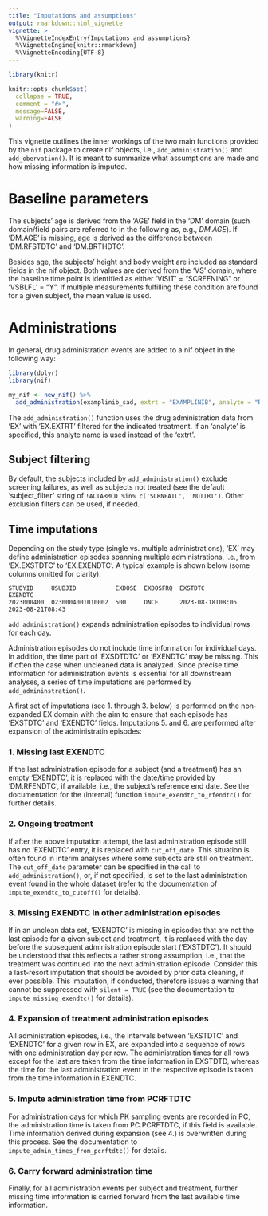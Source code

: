```yaml
---
title: "Imputations and assumptions"
output: rmarkdown::html_vignette
vignette: >
  %\VignetteIndexEntry{Imputations and assumptions}
  %\VignetteEngine{knitr::rmarkdown}
  %\VignetteEncoding{UTF-8}
---
```


```r
library(knitr)

knitr::opts_chunk$set(
  collapse = TRUE,
  comment = "#>",
  message=FALSE,
  warning=FALSE
)
```

This vignette outlines the inner workings of the two main functions provided by
the `nif` package to create nif objects, i.e., `add_administration()` and
`add_obervation()`. It is meant to summarize what assumptions are made and how
missing information is imputed.

# Baseline parameters

The subjects' age is derived from the 'AGE' field in the 'DM' domain (such
domain/field pairs are referred to in the following as, e.g., *DM.AGE*). If
'DM.AGE' is missing, age is derived as the difference between 'DM.RFSTDTC'
and 'DM.BRTHDTC'.

Besides age, the subjects' height and body weight are included as standard
fields in the nif object. Both values are derived from the 'VS' domain, where
the baseline time point is identified as either 'VISIT' = "SCREENING" or
'VSBLFL' = "Y". If multiple measurements fulfilling these condition are found
for a given subject, the mean value is used.

# Administrations

In general, drug administration events are added to a nif object in the
following way:

```r
library(dplyr)
library(nif)

my_nif <- new_nif() %>% 
  add_administration(examplinib_sad, extrt = "EXAMPLINIB", analyte = "RS2023")
```

The `add_administration()` function uses the drug administration data from 'EX'
with 'EX.EXTRT' filtered for the indicated treatment. If an 'analyte' is
specified, this analyte name is used instead of the 'extrt'.

## Subject filtering

By default, the subjects included by `add_administration()` exclude screening
failures, as well as subjects not treated (see the default 'subject_filter'
string of `!ACTARMCD %in% c('SCRNFAIL', 'NOTTRT')`. Other exclusion filters
can be used, if needed.

## Time imputations

Depending on the study type (single vs. multiple administrations), 'EX' may
define administration episodes spanning multiple administrations, i.e., from
'EX.EXSTDTC' to 'EX.EXENDTC'. A typical example is shown below (some columns
omitted for clarity):

```
STUDYID     USUBJID           EXDOSE  EXDOSFRQ  EXSTDTC           EXENDTC
2023000400  0230004001010002  500     ONCE      2023-08-18T08:06  2023-08-21T08:43
```

`add_administration()` expands administration episodes to individual rows for
each day.

Administration episodes do not include time information for individual days. In
addition, the time part of 'EXSDTDTC' or 'EXENDTC' may be missing. This if often
the case when uncleaned data is analyzed. Since precise time information for 
administration events is essential for all downstream analyses, a series of time
imputations are performed by `add_admininstration()`.

A first set of imputations (see 1. through 3. below) is performed on the
non-expanded EX domain with the aim to ensure that each episode has 'EXSTDTC'
and 'EXENDTC' fields. Imputations 5. and 6. are performed after expansion of the
administratin episodes:

### 1. Missing last EXENDTC

If the last administration episode for a subject (and a treatment) has an empty
'EXENDTC', it is replaced with the date/time provided by 'DM.RFENDTC', if
available, i.e., the subject's reference end date. See the documentation for the
(internal) function `impute_exendtc_to_rfendtc()` for further details.

### 2. Ongoing treatment

If after the above imputation attempt, the last administration episode still has
no 'EXENDTC' entry, it is replaced with `cut_off_date`. This situation is
often found in interim analyses where some subjects are still on treatment.
The `cut_off_date` parameter can be specified in the call to
`add_administration()`, or, if not specified, is set to the last administration
event found in the whole dataset (refer to the documentation of
`impute_exendtc_to_cutoff()` for details).

### 3. Missing EXENDTC in other administration episodes

If in an unclean data set, 'EXENDTC' is missing in episodes that are not the
last episode for a given subject and treatment, it is replaced with the day
before the subsequent administration episode start ('EXSTDTC'). It should be
understood that this reflects a rather strong assumption, i.e., that the
treatment was continued into the next administration episode. Consider this a 
last-resort imputation that should be avoided by prior data cleaning, if ever
possible. This imputation, if conducted, therefore issues a warning that cannot
be suppressed with `silent = TRUE` (see the documentation to
`impute_missing_exendtc()` for details).

### 4. Expansion of treatment administration episodes

All administration episodes, i.e., the intervals between 'EXSTDTC' and 'EXENDTC'
for a given row in EX, are expanded into a sequence of rows with one
administration day per row. The administration times for all rows except for
the last are taken from the time information in EXSTDTD, whereas the time
for the last administration event in the respective episode is taken from the
time information in EXENDTC.

### 5. Impute administration time from PCRFTDTC

For administration days for which PK sampling events are recorded in PC, the
administration time is taken from PC.PCRFTDTC, if this field is available. Time
information derived during expansion (see 4.) is overwritten during this
process. See the documentation to `impute_admin_times_from_pcrftdtc()` for
details.

### 6. Carry forward administration time

Finally, for all administration events per subject and treatment, further
missing time information is carried forward from the last available time
information.


<!-- # Observations -->

<!-- ## Specimen -->

<!-- The observations included in the NIF file are the pharmacokinetic concentrations -->
<!-- included in the 'PC' domain. Depending on the design of the underlying clinical -->
<!-- study, there may be data from different specimen types, e.g., blood, plasma, -->
<!-- urine, feces. -->

<!-- The specimen type to be included in the NIF file can be explicitly provided to -->
<!-- `make_nif()`, e.g., `make_nif(sdtm.data, spec="PLASMA")`. If not provided, the -->
<!-- most likely is used, i.e., either "PLASMA" or "BLOOD". -->

<!-- ### Measurements not done -->

<!-- If the *permissible* field `PCSTAT` is used in the PC domain, providing -->
<!-- information on the status of the pharmacokinetic samples, data records with  -->
<!-- `PCSTAT=="NOT DONE"` are discarded. -->

<!-- ### Observation time -->

<!-- The actual absolute date and time for each observation is taken from the `PCDTC` -->
<!-- field. The nominal (planned) time is taken from the `PCELTM` (planned elapsed -->
<!-- time) field. This *permissible* variable has the format "PTxxH" where *xx* is -->
<!-- the time since the last administration. -->

<!-- ### Other fields required by NONMEM -->

<!-- For all observations, the compartment (`CMT`) is fixed to 2. Depending on the -->
<!-- further analysis, e.g., the structural model used in the nonlinear mixed-effects -->
<!-- modeling, the compartment may need to be changed, or different compartments for -->
<!-- the parent compound and metabolites may need to be defined. -->

<!-- The `DV` field in the NIF output is set to `PCSTRESN/1000`. This assumes that -->
<!-- the pharmacokinetic concentrations are given in ng/ml units. As per the NONMEM -->
<!-- conventions, `LNDV` is the natural log of `DV`. `MDV` (*missing dependent -->
<!-- variable*) is set to 1 for entries with missing `DV`. -->

<!-- For all observations, `EVID` is fixed to zero. -->

<!-- ### SEX recoding -->

<!-- As per the SDTM definitions, the subjects' sex is encoded in `SEX` as "M" or -->
<!-- "F". In the NIF output file, "M" is recoded to "0" and "F" to "1" to facilitate -->
<!-- downstream analysis. -->

<!-- ## Administrations -->

<!-- The administrations included in the NIF file come from the EX SDTM domain, but -->
<!-- only administration data from subjects who have corresponding observations are -->
<!-- included. -->

<!-- ### Date expansion -->

<!-- Depending on the study type (single vs. multiple administrations), the EX -->
<!-- domain may define administration intervals, i.e., from `EXSTDTC` to `EXENDTC`.  -->
<!-- A typical example is shown below (some columns omitted for clarity): -->

<!-- ``` -->
<!-- STUDYID     USUBJID           EXDOSE  EXDOSFRQ  EXSTDTC           EXENDTC -->
<!-- 2023000400  0230004001010002  500     ONCE      2023-08-18T08:06  2023-08-21T08:43 -->
<!-- ``` -->
<!-- During NIF generation, `make_nif()` expands the time range to individual -->
<!-- rows for each day. The respective administration time is assumed to be the  -->
<!-- administration time noted for the start date for the whole administration  -->
<!-- interval (i.e., 8:06 in the above example), except for the end date for which -->
<!-- the time specified for that date is taken (i.e., 8:43 in the above example). -->

<!-- ### Analyte mapping -->

<!-- To distinguish administrations and observations relating to multiple drugs,  -->
<!-- `make_nif()` introduces the field `ANALYTE` into the NIF output file. Its -->
<!-- values correspond to the values used in `PCTESTCD` in the PC domain. The SDTM -->
<!-- variable in the EX domain that defines the administered drug is `EXTRT`, and in -->
<!-- many cases, its values do not correspond to the values defined in `PCTESTCD` for -->
<!-- the respective parent compound analytes. In order to associate administrations -->
<!-- to the parent plasma concentrations, mapping information must be provided on  -->
<!-- the level of the `sdtm` object (see `?add_mapping()` for additional -->
<!-- information). -->

<!-- ## Data cut-off and date and time imputations -->

<!-- During the creation of the NIF file, a global cut-off date is defined that -->
<!-- reflects the last observation across all subjects in the PC domain. -->

<!-- In ongoing studies, the treatment end date for some records may not be  -->
<!-- defined, e.g., `EXENDTC` is empty in the respective record in the `EX` domain. -->
<!-- This is often the case when the treatment is still ongoing at the time of the -->
<!-- data cut-off. In these records, `EXENDTC` is set to the cut-off date. -->

<!-- ### Missing treatment start time -->

<!-- Specifically for administrations that are followed by observations on the same -->
<!-- day, the administration time point is critical information to calculate precise -->
<!-- post-dose time points. If time information is not included in EX for such days -->
<!-- (see the example below), `make_nif()` cross references with the `PCRFDTC` -->
<!-- variable in PC, i.e., the reference time recorded the observations on this day. -->

<!-- ``` -->
<!-- STUDYID     USUBJID           EXDOSE  EXDOSFRQ  EXSTDTC     EXENDTC -->
<!-- 2023000400  0230004001010002  500     ONCE      2023-08-18  2023-08-21T08:43 -->
<!-- ``` -->

<!-- That time is then also carried forward to the following administrations in the -->
<!-- whole administration interval. -->

<!-- ### Missing treatment end time -->

<!-- In some cases, no end time is included in `EXENDTC`, see the example below. In  -->
<!-- these cases, `make_nif()` assumes the end time to be the same for `EXSTDTC` and -->
<!-- `EXENDTC`. -->

<!-- ``` -->
<!-- STUDYID     USUBJID           EXDOSE  EXDOSFRQ  EXSTDTC           EXENDTC -->
<!-- 2023000400  0230004001010002  500     ONCE      2023-08-18T08:06  2023-08-21 -->
<!-- ``` -->

<!-- ## TIME -->

<!-- As per the NONMEM requirements, the `TIME` variable in the NIF file gives the -->
<!-- elapsed time in hours since the individual first recorded event, most often the -->
<!-- first pre-dose observation or the first administration. -->





